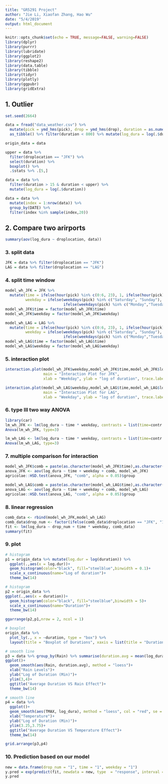 ```yaml
---
title: "GR5291 Project"
author: "Jie Li, Xiaofan Zhang, Hao Wu"
date: "5/4/2019"
output: html_document
---
```


```r
knitr::opts_chunk$set(echo = TRUE, message=FALSE, warning=FALSE)
library(dplyr)
library(purrr)
library(lubridate)
library(ggplot2)
library(reshape2)
library(data.table)
library(tibble)
library(tidyr)
library(plotly)
library(ggpubr)
library(gridExtra)
```


## 1. Outlier

```r
set.seed(2664)

data = fread("data_weather.csv") %>%
  mutate(pick = ymd_hms(pick), drop = ymd_hms(drop), duration = as.numeric(drop - pick)) %>%
  as_tibble() %>% filter(duration < 800) %>% mutate(log_dura = log(.$duration))

origin_data = data

upper = data %>%
  filter(droplocation == "JFK") %>%
  select(duration) %>%
  boxplot() %>%
  .$stats %>% .[5,]

data = data %>%
  filter(duration > 15 & duration < upper) %>%
  mutate(log_dura = log(.$duration))

data = data %>%
  mutate(index = 1:nrow(data)) %>%
  group_by(DATE) %>%
  filter(index %in% sample(index,20))
```

## 2. Compare two arirports

```r
summary(aov(log_dura ~ droplocation, data))
```

### 3. split data

```r
JFK = data %>% filter(droplocation == "JFK")
LAG = data %>% filter(droplocation == "LAG")
```

### 4. split time window

```r
model_wh_JFK = JFK %>%
  mutate(time = ifelse(hour(pick) %in% c(0:6, 23), 1, ifelse(hour(pick) %in% c(7:10, 16:19), 2, 3)),
         weekday = ifelse(weekdays(pick) %in% c("Saturday", "Sunday"), 1,
                          ifelse(weekdays(pick) %in% c("Monday","Tuesday","Wednesday"), 2,3))) 
model_wh_JFK$time = factor(model_wh_JFK$time)
model_wh_JFK$weekday = factor(model_wh_JFK$weekday)

model_wh_LAG = LAG %>%
  mutate(time = ifelse(hour(pick) %in% c(0:6, 23), 1, ifelse(hour(pick) %in% c(7:10, 16:19), 2, 3)),
         weekday = ifelse(weekdays(pick) %in% c("Saturday", "Sunday"), 1,
                          ifelse(weekdays(pick) %in% c("Monday","Tuesday","Wednesday"), 2, 3)))
model_wh_LAG$time = factor(model_wh_LAG$time)
model_wh_LAG$weekday = factor(model_wh_LAG$weekday)
```

### 5. interaction plot

```r
interaction.plot(model_wh_JFK$weekday,model_wh_JFK$time,model_wh_JFK$log_dura,
                 main = "Interaction Plot for JFK",
                 xlab = "Weekday", ylab = "log of duration", trace.label = "Time Zone")

interaction.plot(model_wh_LAG$weekday,model_wh_LAG$time,model_wh_LAG$log_dura,
                 main = "Interaction Plot for LAG",
                 xlab = "Weekday", ylab = "log of duration", trace.label = "Time Zone")
```

### 6. type III two way ANOVA

```r
library(car)
lm_wh_JFK <- lm(log_dura ~ time * weekday, contrasts = list(time=contr.sum, weekday=contr.sum), data = model_wh_JFK)
Anova(lm_wh_JFK, type=3)

lm_wh_LAG <- lm(log_dura ~ time * weekday, contrasts = list(time=contr.sum, weekday=contr.sum), data = model_wh_LAG)
Anova(lm_wh_LAG, type=3)
```

### 7. multiple comparison for interaction

```r
model_wh_JFK$comb = paste(as.character(model_wh_JFK$time),as.character(model_wh_JFK$weekday)) %>% gsub(" ", "", .) %>% factor()
anova_JFK <- aov(log_dura ~ time + weekday + comb, model_wh_JFK)
agricolae::HSD.test(anova_JFK, "comb", alpha = 0.05)$group

model_wh_LAG$comb = paste(as.character(model_wh_LAG$time),as.character(model_wh_LAG$weekday)) %>% gsub(" ", "", .) %>% factor()
anova_LAG <- aov(log_dura ~ time + weekday + comb, model_wh_LAG)
agricolae::HSD.test(anova_LAG, "comb", alpha = 0.05)$group
```

### 8. linear regression

```r
comb_data <- rbind(model_wh_JFK,model_wh_LAG)
comb_data$drop_num <- factor(ifelse(comb_data$droplocation == "JFK", "1", "0"))
fit <- lm(log_dura ~ drop_num + time * weekday, comb_data)
summary(fit)
```

### 9. plot

```r
# histogram
p1 = origin_data %>% mutate(log.dur = log(duration)) %>%
  ggplot(.,aes(x = log.dur))+
  geom_histogram(color="black", fill="steelblue",binwidth = 0.1)+
  scale_x_continuous(name="Log of duration")+
  theme_bw(14)

# histogram
p2 = origin_data %>%
ggplot(.,aes(x = duration))+
  geom_histogram(color="black", fill="steelblue",binwidth = 5)+
  scale_x_continuous(name="Duration")+
  theme_bw(14)

ggarrange(p2,p1,nrow = 2, ncol = 1)

# boxplot
origin_data %>%
  plot_ly(., x = ~duration, type = "box") %>%
  layout(title = "Boxplot of Durations", xaxis = list(title = "Durations"))

# smooth line
p3 = data %>% group_by(Rain) %>% summarise(duration.avg = mean(log_dura)) %>%
ggplot()+
  geom_smooth(aes(Rain, duration.avg), method = "loess")+
  xlab("Rain Levels")+
  ylab("Log of Duration (Min)")+
  ylim(3,4)+
  ggtitle("Average Duration VS Rain Effect")+
  theme_bw(14)

# smooth line
p4 = data %>%
  ggplot()+
  geom_smooth(aes(TMAX, log_dura), method = "loess", col = "red", se = F)+
  xlab("Temperature")+
  ylab("Log of Duration (Min)")+
  ylim(3.25,3.75)+
  ggtitle("Average Duration VS Temperature Effect")+
  theme_bw(14)

grid.arrange(p3,p4)
```

### 10. Prediction based on our model

```r
new = data.frame(drop_num = "1", time = "1", weekday = "1")
y.pred = exp(predict(fit, newdata = new, type  = "response", interval = "predict"))
y.pred
```

